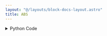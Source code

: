 ```yaml
---
layout: "@/layouts/block-docs-layout.astro"
title: ABS
---
```



<PythonDocsDisplay docstring={docstring} />

<details>
<summary>Python Code</summary>
```python
import numpy as np
from flojoy import flojoy, OrderedPair, Vector, Scalar


@flojoy
def ABS(default: OrderedPair | Vector | Scalar) -> OrderedPair:
    """The ABS node take a numeric array, a vector, or a scalar as input and returns its absolute value.

    Inputs
    ------
    default : OrderedPair|Vector|Scalar
        The input to apply the absolute value to.

    Returns
    -------
    OrderedPair
        x: the x-axis of the input.
        y: the absolute value of the input.
    """

    match default:
        case OrderedPair():
            x = default.x
            y = np.abs(default.y)
        case Scalar():
            x = default.c
            y = np.abs(x)
        case Vector():
            x = default.v
            y = np.abs(x)

    return OrderedPair(x=x, y=y)

```
[Find this Flojoy Block on GitHub](https://github.com/flojoy-ai/blocks/blob/main/blocks/TRANSFORMERS/ARITHMETIC/ABS/ABS.py)
</details>


## Example
